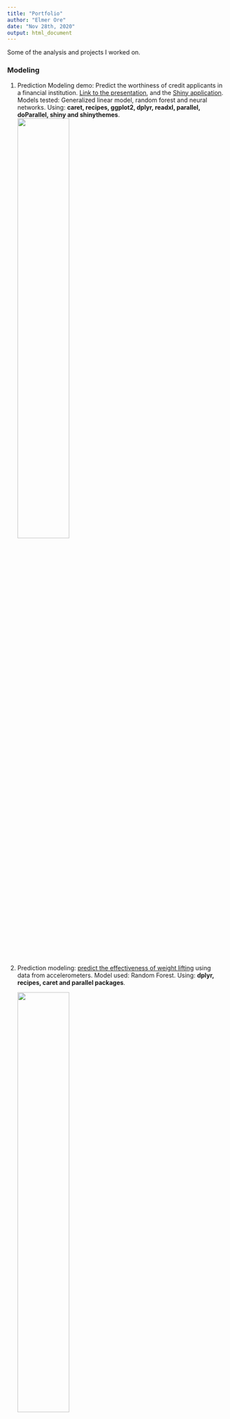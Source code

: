 ```yaml
---
title: "Portfolio"
author: "Elmer Ore"
date: "Nov 28th, 2020"
output: html_document
---
```

<script src="https://ajax.googleapis.com/ajax/libs/jquery/1.12.2/jquery.min.js"></script>

<script>
    $(document).ready(function() {
      $(document.links).filter(function() {
      return this.hostname != window.location.hostname;
      }).attr('target', '_blank');
    })
</script>

Some of the analysis and projects I worked on. 

### Modeling

1. Prediction Modeling demo: Predict the worthiness of credit applicants in a financial institution.  [Link to the presentation](https://eorep.github.io/showcases/credit_score_presentation.html), and the [Shiny application](https://eore.shinyapps.io/credit_score_demo/).  Models tested: Generalized linear model, random forest and neural networks. Using: **caret, recipes, ggplot2, dplyr, readxl, parallel, doParallel, shiny and shinythemes**.  
![](images/form.png){#id .class width=50% height=50%}
1. Prediction modeling: [predict the effectiveness of weight lifting](https://eorep.github.io/practicalmachinelearning/) using data from accelerometers. Model used: Random Forest. Using: **dplyr, recipes, caret and parallel packages**.
    
    ![](images/weight_lifting.png){#id .class width=50% height=50%}
1. Regression analysis [comparing manual and automatic transmission over MPG performance](https://coursera-assessments.s3.amazonaws.com/assessments/1571708835934/97dd0ef7-d870-4ad2-ea56-8ca08278302e/Regression-models-project.pdf).  Using **Akaike Information Criterion (AIC), Analysis of Variance (ANOVA) methods and Shapiro-Wilk test**. 

### Statistics

1. Hypothesis testing: adding statistical significance and confidence intervals to multiple A/B tests.  Using: **BigQuery, R and PowerBI**.
    
1. Statistical inference, describing the [exponential distribution and its relationship with the Central Limit Theorem](https://coursera-assessments.s3.amazonaws.com/assessments/1564248532650/aa651d9e-14b0-40d6-adf4-5b8da5679d0b/Inference-project-1-simulation.pdf).
    ![](images/normal_distribution.png){#id .class width=80% height=80%}
2. Hypothesis testing, [inferential analysis using the ToothGrowth dataset](https://coursera-assessments.s3.amazonaws.com/assessments/1564248549650/c70af9b2-8a97-4aaa-c4f0-d04912a80c53/Inference-project-2-inferential-analysis.pdf).

### Data Analysis

1. Descriptive analysis of the storms recorded by the U.S. National Oceanic and Atmospheric Administration’s (NOAA) from 1950 to 2011. Tools: **dplyr, ggplot2, maps**.  [Report and source code of the analysis done.](https://rpubs.com/eore/coursera-reproducible-research-project2)
    ![](images/flood.png){#id .class width=80% height=80%}
1. Locations where [pedestrians can walk on the streets of Montreal](https://eorep.github.io/showcases/montreal_pedestrian_streets.html) with an interactive map using **Leaflet**. Using open dataset from the city of Montreal.

    ![](images/map.png){#id .class width=50% height=50%}

### Visualization
1. Introductory [stock analysis for Top Food & Beverage companies](https://eorep.github.io/showcases/stock_analytics_food_companies.html) using **R Markdown and Plotly**.
    ![](images/stocks.png){#id .class width=50% height=50%}

### Others

1. Data manipulation and visualization of a [personal activity monitoring device](https://github.com/eorep/RepData_PeerAssessment1/blob/master/PA1_template.md), using **dplyr and ggplot2**.
    ![](images/steps.png){#id .class width=50% height=50%}



